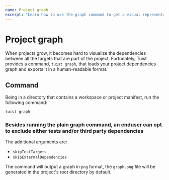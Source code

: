 ```yaml
---
name: Project graph
excerpt: "Learn how to use the graph command to get a visual representation of your project's dependency graph"
---
```


# Project graph

When projects grow, it becomes hard to visualize the dependencies between all the targets that are part of the project. Fortunately, Tuist provides a command, `tuist graph`, that loads your project dependencies graph and exports it in a human-readable format.

## Command

Being in a directory that contains a workspace or project manifest, run the following command:

```bash
tuist graph
```

### Besides running the plain graph command, an enduser can opt to exclude either tests and/or third party dependencies

The additional arguments are:
- `skipTestTargets`
- `skipExternalDependencies`

The command will output a graph in `png` format, the `graph.png` file will be generated in the project's root directory
    by default.
